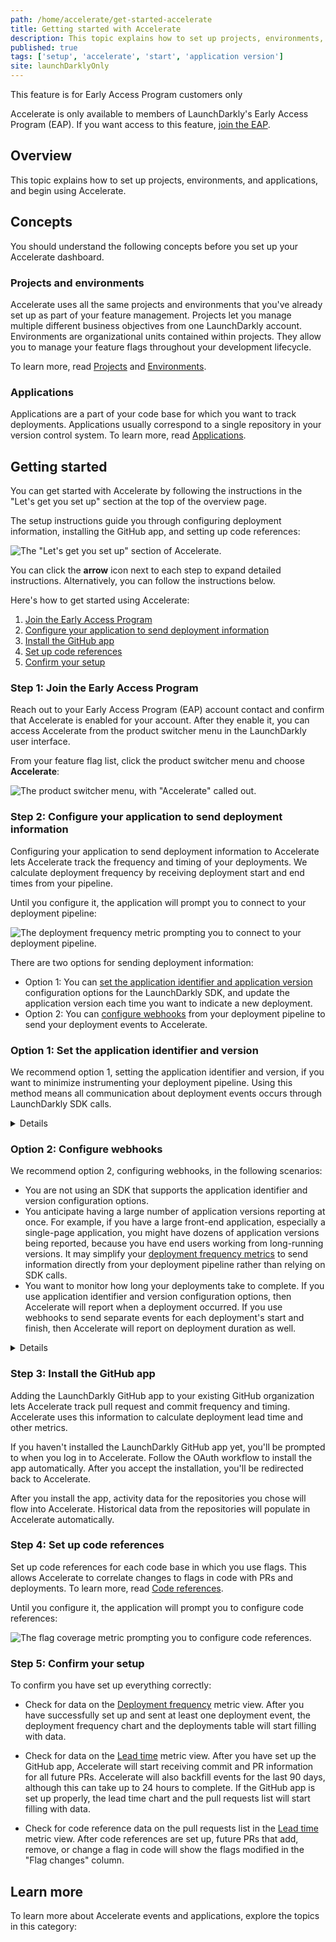 ```yaml
---
path: /home/accelerate/get-started-accelerate
title: Getting started with Accelerate
description: This topic explains how to set up projects, environments, and applications, and begin using Accelerate.
published: true
tags: ['setup', 'accelerate', 'start', 'application version']
site: launchDarklyOnly
---
```


<Callout intent="info">
  <CalloutTitle>This feature is for Early Access Program customers only</CalloutTitle>
  <CalloutDescription>

Accelerate is only available to members of LaunchDarkly's Early Access Program (EAP). If you want access to this feature, [join the EAP](https://launchdarkly.com/eap).

  </CalloutDescription>
</Callout>

## Overview

This topic explains how to set up projects, environments, and applications, and begin using Accelerate.

## Concepts

You should understand the following concepts before you set up your Accelerate dashboard.

### Projects and environments

Accelerate uses all the same projects and environments that you've already set up as part of your feature management. Projects let you manage multiple different business objectives from one LaunchDarkly account. Environments are organizational units contained within projects. They allow you to manage your feature flags throughout your development lifecycle.

To learn more, read [Projects](/home/organize/projects) and [Environments](/home/organize/environments).

### Applications

Applications are a part of your code base for which you want to track deployments. Applications usually correspond to a single repository in your version control system. To learn more, read [Applications](/home/accelerate/get-started-accelerate/applications).

## Getting started

You can get started with Accelerate by following the instructions in the "Let's get you set up" section at the top of the overview page.

The setup instructions guide you through configuring deployment information, installing the GitHub app, and setting up code references:

![The "Let's get you set up" section of Accelerate.](accelerate-set-up.png)

You can click the **arrow** icon next to each step to expand detailed instructions. Alternatively, you can follow the instructions below.

Here's how to get started using Accelerate:

1. [Join the Early Access Program](#step-1-join-the-early-access-program)
2. [Configure your application to send deployment information](#step-2-configure-your-application-to-send-deployment-information)
3. [Install the GitHub app](#step-3-install-the-github-app)
4. [Set up code references](#step-4-set-up-code-references)
5. [Confirm your setup](#step-5-confirm-your-setup)

### Step 1: Join the Early Access Program

Reach out to your Early Access Program (EAP) account contact and confirm that Accelerate is enabled for your account. After they enable it, you can access Accelerate from the product switcher menu in the LaunchDarkly user interface.

From your feature flag list, click the product switcher menu and choose **Accelerate**:

![The product switcher menu, with "Accelerate" called out.](accelerate-product-switcher.png)

### Step 2: Configure your application to send deployment information

Configuring your application to send deployment information to Accelerate lets Accelerate track the frequency and timing of your deployments. We calculate deployment frequency by receiving deployment start and end times from your pipeline.

Until you configure it, the application will prompt you to connect to your deployment pipeline:

![The deployment frequency metric prompting you to connect to your deployment pipeline.](accelerate-connect-to-deployment.png)

There are two options for sending deployment information:

* Option 1: You can [set the application identifier and application version](#option-1-set-the-application-identifier-and-version) configuration options for the LaunchDarkly SDK, and update the application version each time you want to indicate a new deployment.
* Option 2: You can [configure webhooks](#option-2-configure-webhooks) from your deployment pipeline to send your deployment events to Accelerate.

### Option 1: Set the application identifier and version

We recommend option 1, setting the application identifier and version, if you want to minimize instrumenting your deployment pipeline. Using this method means all communication about deployment events occurs through LaunchDarkly SDK calls.

<Details summary="Expand application configuration instructions">

You can set application identifier and application version configuration options for your LaunchDarkly SDKs.

Accelerate assumes the application identifier is the application key. Typically this is the name of one of the GitHub repositories that you use in this project. Accelerate automatically creates a new application each time you send a unique application identifier.

You can set the application version to any string that includes only letters, numbers, period (`.`), hyphen (`-`), or underscore (`_`). For example, you could set this to the semantic version of your application. We recommend setting this to the commit ID or SHA of the GitHub commit for this deployment. Accelerate automatically detects and reports which pull requests (PRs) are part of a deployment if you set the application version to a SHA.

To retrieve the SHA for your deployment:

1. From the branch you are deploying, run `git rev-parse HEAD | cut -c1-9`.
2. Add an environment variable, such as `APPLICATION_VERSION`.
3. Use that environment variable when you initialize your SDK.

In some cases, the SHA may not be available when you deploy. If you package the SHA into your build artifact, you can avoid using environment variables. For example, Go applications often inject version information using `ldflags`. To learn more, read [Using ldflags to Set Version Information for Go Applications](https://www.digitalocean.com/community/tutorials/using-ldflags-to-set-version-information-for-go-applications).

The following client-side SDKs support the application identifier and application version configuration options:

- [iOS](/sdk/features/app-config#ios)
- [JavaScript](/sdk/features/app-config#javascript)

The following server-side SDKs support the application identifier and application version configuration options:

- [Go](/sdk/features/app-config#go)
- [Java](/sdk/features/app-config#java)
- [Node.js (server-side)](/sdk/features/app-config#nodejs-server-side)
- [Ruby](/sdk/features/app-config#ruby)
- [Rust](/sdk/features/app-config#rust)

</Details>

### Option 2: Configure webhooks

We recommend option 2, configuring webhooks, in the following scenarios:

* You are not using an SDK that supports the application identifier and version configuration options.
* You anticipate having a large number of application versions reporting at once. For example, if you have a large front-end application, especially a single-page application, you might have dozens of application versions being reported, because you have end users working from long-running versions. It may simplify your [deployment frequency metrics](/home/accelerate/accelerate-metrics/deployment) to send information directly from your deployment pipeline rather than relying on SDK calls.
* You want to monitor how long your deployments take to complete. If you use application identifier and version configuration options, then Accelerate will report when a deployment occurred. If you use webhooks to send separate events for each deployment's start and finish, then Accelerate will report on deployment duration as well.

<Details summary="Expand webhook configuration instructions">

You can configure webhooks from your deployment pipeline to send your deployment events to Accelerate.

Everyone's deployment pipeline is different. We recommend sending deployment events when each deployment has started, finished, or failed. To learn how to construct a deployment event request, read [Deployment events API](/home/accelerate/get-started-accelerate/deployment-events-api).

</Details>

### Step 3: Install the GitHub app

Adding the LaunchDarkly GitHub app to your existing GitHub organization lets Accelerate track pull request and commit frequency and timing. Accelerate uses this information to calculate deployment lead time and other metrics.

If you haven't installed the LaunchDarkly GitHub app yet, you'll be prompted to when you log in to Accelerate. Follow the OAuth workflow to install the app automatically. After you accept the installation, you'll be redirected back to Accelerate.

After you install the app, activity data for the repositories you chose will flow into Accelerate. Historical data from the repositories will populate in Accelerate automatically.

### Step 4: Set up code references

Set up code references for each code base in which you use flags. This allows Accelerate to correlate changes to flags in code with PRs and deployments. To learn more, read [Code references](/home/code/code-references).

Until you configure it, the application will prompt you to configure code references:

![The flag coverage metric prompting you to configure code references.](accelerate-configure-code-references.png)

### Step 5: Confirm your setup

To confirm you have set up everything correctly:

- Check for data on the [Deployment frequency](/home/accelerate/accelerate-metrics/deployment) metric view. After you have successfully set up and sent at least one deployment event, the deployment frequency chart and the deployments table will start filling with data.

- Check for data on the [Lead time](/home/accelerate/accelerate-metrics/lead-time) metric view. After you have set up the GitHub app, Accelerate will start receiving commit and PR information for all future PRs. Accelerate will also backfill events for the last 90 days, although this can take up to 24 hours to complete. If the GitHub app is set up properly, the lead time chart and the pull requests list will start filling with data.

- Check for code reference data on the pull requests list in the [Lead time](/home/accelerate/accelerate-metrics/lead-time) metric view. After code references are set up, future PRs that add, remove, or change a flag in code will show the flags modified in the "Flag changes" column.

## Learn more

To learn more about Accelerate events and applications, explore the topics in this category:

<ChildPageList path="/home/accelerate/get-started-accelerate" unsorted="true" />
